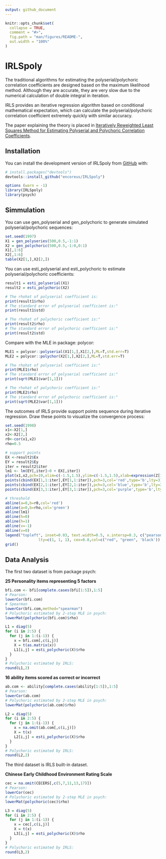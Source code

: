 ```yaml
---
output: github_document
---
```



```r
knitr::opts_chunk$set(
  collapse = TRUE,
  comment = "#>",
  fig.path = "man/figures/README-",
  out.width = "100%"
)
```

# IRLSpoly

The traditional algorithms for estimating the polyserial/polychoric correlation coefficients are designed based on the maximum likelihood method. Although they are accurate, they are very slow due to the numerical calculation of double integral in iteration.

IRLS provides an iterative regression algorithm based on conditional mathematical expectation, which can calculate the polyserial/polychoric correlation coefficient extremely quickly with similar accuracy.

The paper explaining the theory is placed in [Iteratively Reweighted Least Squares Method for Estimating Polyserial and Polychoric Correlation Coefficients](https://arxiv.org/abs/2210.11115).


## Installation

You can install the development version of IRLSpoly from [GitHub](https://github.com/) with:

``` r
# install.packages("devtools")
devtools::install_github("encoreus/IRLSpoly")
```

```r
options (warn = -1)
library(IRLSpoly)
library(psych)
```

## Simmulation

You can use gen_polyserial and gen_polychoric to generate simulated polyserial/polychoric sequences:
```r
set.seed(1997)
X1 = gen_polyseries(500,0.5,-1:1)
X2 = gen_polychoric(500,0.5,-1:0,0:1)
X1[,1:6]
X2[,1:6]
table(X2[1,],X2[2,])
```

You can use esti_polyserial and esti_polychoric to estimate polyserial/polychoric coefficients:
```r
result1 = esti_polyserial(X1)
result2 = esti_polychoric(X2)

# The rhohat of polyserial coefficient is:
print(result1$rho)
# The standard error of polyserial coefficient is:"
print(result1$std)

# The rhohat of polychoric coefficient is:"
print(result2$rho)
# The standard error of polychoric coefficient is:"
print(result2$std)
```

Compare with the MLE in package: polycor:
```r
MLE1 = polycor::polyserial(X1[1,],X1[2,],ML=T,std.err=T)
MLE2 = polycor::polychor(X2[1,],X2[2,],ML=T,std.err=T)

# The rhohat of polyserial coefficient is:"
print(MLE1$rho)
# The standard error of polyserial coefficient is:"
print(sqrt(MLE1$var[1,1]))

# The rhohat of polychoric coefficient is:"
print(MLE2$rho)
# The standard error of polychoric coefficient is:"
print(sqrt(MLE2$var[1,1]))
```

The outcomes of IRLS provide support points sequence during iterative regression. Draw these points to visualize the convergence process:
```r
set.seed(1998)
x1<-X2[1,]
x2<-X2[2,]
r0<-cor(x1,x2)
rho=0.5

# support points
EX <-result2$Ex
EY = result2$Ey
iter = result2$iter
lm1 <- lm(EY[,iter]~0 + EX[,iter])
plot(x1,x2,pch=19,xlim=c(-1.5,1.5),ylim=c(-1.5,1.5),xlab=expression(Z[1]),ylab=expression(Z[2]),col='gray')
points(cbind(EX[1,1:iter],EY[1,1:iter]),pch=3,col='red',type='b',lty=3)
points(cbind(EX[2,1:iter],EY[2,1:iter]),pch=3,col='blue',type='b',lty=3)
points(cbind(EX[3,1:iter],EY[3,1:iter]),pch=3,col='purple',type='b',lty=3)

# threshold
abline(a=0,b=r0,col='red')
abline(a=0,b=rho,col='green')
abline(lm1)
abline(h=0)
abline(h=1)
abline(v=-1)
abline(v=0)
legend("topleft", inset=0.03, text.width=0.5, x.intersp=0.3, c("pearson correlation","true correlation", "polychoric correlation"),
               lty=c(1, 1, 1), cex=0.8,col=c("red", "green", 'black'))
grid()
```

## Data Analysis

The first two dataset is from package psych:

**25 Personality items representing 5 factors**
```r
bfi.com <- bfi[complete.cases(bfi[1:5]),1:5]
# Pearson:
lowerCor(bfi.com) 
# Spearman
lowerCor(bfi.com,method="spearman")
# Polychoric estimated by 2-step MLE in psych:
lowerMat(polychoric(bfi.com)$rho)

L1 = diag(5)
for (i in 2:5) {
  for (j in 1:(i-1)) {
    x = bfi.com[,c(i,j)]
    X = t(as.matrix(x))
    L1[i,j] = esti_polychoric(X)$rho
  }
}
# Polychoric estimated by IRLS:
round(L1,2)
```

**16 ability items scored as correct or incorrect**
```r
ab.com <- ability[complete.cases(ability[1:5]),1:5]
# Pearson:
lowerCor(ab.com)
# Polychoric estimated by 2-step MLE in psych:
lowerMat(polychoric(ab.com)$rho)

L2 = diag(5)
for (i in 2:5) {
  for (j in 1:(i-1)) {
    x = na.omit(ab.com[,c(i,j)])
    X = t(x)
    L2[i,j] = esti_polychoric(X)$rho
  }
}
# Polychoric estimated by IRLS:
round(L2,2)
```

The third dataset is IRLS built-in dataset.

**Chinese Early Childhood Environment Rating Scale**
```r
cec = na.omit(CECERS[,c(5,7,11,13,17)])
# Pearson:
lowerCor(cec)
# Polychoric estimated by 2-step MLE in psych:
lowerMat(polychoric(cec)$rho)

L3 = diag(5)
for (i in 2:5) {
  for (j in 1:(i-1)) {
    x = cec[,c(i,j)]
    X = t(x)
    L3[i,j] = esti_polychoric(X)$rho
  }
}
# Polychoric estimated by IRLS:
round(L3,2)
```

